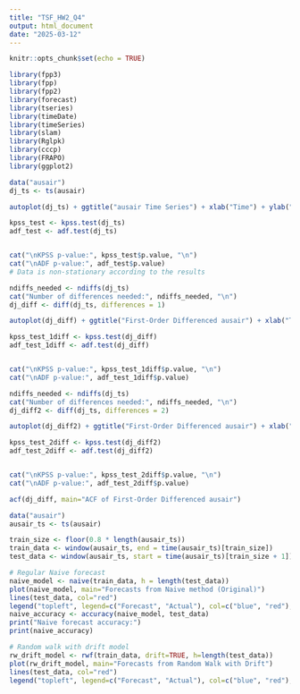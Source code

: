 ```yaml
---
title: "TSF_HW2_Q4"
output: html_document
date: "2025-03-12"
---
```


```r
knitr::opts_chunk$set(echo = TRUE)
```

```r
library(fpp3)
library(fpp)
library(fpp2)
library(forecast)
library(tseries)
library(timeDate)
library(timeSeries)
library(slam)
library(Rglpk)
library(cccp)
library(FRAPO)
library(ggplot2)
```

```r
data("ausair")
dj_ts <- ts(ausair)

autoplot(dj_ts) + ggtitle("ausair Time Series") + xlab("Time") + ylab("Index Value")

kpss_test <- kpss.test(dj_ts)
adf_test <- adf.test(dj_ts)


cat("\nKPSS p-value:", kpss_test$p.value, "\n")
cat("\nADF p-value:", adf_test$p.value)
# Data is non-stationary according to the results
```


```r
ndiffs_needed <- ndiffs(dj_ts)
cat("Number of differences needed:", ndiffs_needed, "\n")
dj_diff <- diff(dj_ts, differences = 1)

autoplot(dj_diff) + ggtitle("First-Order Differenced ausair") + xlab("Time") + ylab("Differenced Value")
```


```r
kpss_test_1diff <- kpss.test(dj_diff)
adf_test_1diff <- adf.test(dj_diff)


cat("\nKPSS p-value:", kpss_test_1diff$p.value, "\n")
cat("\nADF p-value:", adf_test_1diff$p.value)
```

```r

ndiffs_needed <- ndiffs(dj_ts)
cat("Number of differences needed:", ndiffs_needed, "\n")
dj_diff2 <- diff(dj_ts, differences = 2)

autoplot(dj_diff2) + ggtitle("First-Order Differenced ausair") + xlab("Time") + ylab("Differenced Value")

```

```r
kpss_test_2diff <- kpss.test(dj_diff2)
adf_test_2diff <- adf.test(dj_diff2)


cat("\nKPSS p-value:", kpss_test_2diff$p.value, "\n")
cat("\nADF p-value:", adf_test_2diff$p.value)
```


```r
acf(dj_diff, main="ACF of First-Order Differenced ausair")
```



```r
data("ausair")
ausair_ts <- ts(ausair)

train_size <- floor(0.8 * length(ausair_ts))
train_data <- window(ausair_ts, end = time(ausair_ts)[train_size])
test_data <- window(ausair_ts, start = time(ausair_ts)[train_size + 1])

# Regular Naive forecast
naive_model <- naive(train_data, h = length(test_data))
plot(naive_model, main="Forecasts from Naive method (Original)")
lines(test_data, col="red")
legend("topleft", legend=c("Forecast", "Actual"), col=c("blue", "red"), lty=1)
naive_accuracy <- accuracy(naive_model, test_data)
print("Naive forecast accuracy:")
print(naive_accuracy)
```

```r
# Random walk with drift model
rw_drift_model <- rwf(train_data, drift=TRUE, h=length(test_data))
plot(rw_drift_model, main="Forecasts from Random Walk with Drift")
lines(test_data, col="red")
legend("topleft", legend=c("Forecast", "Actual"), col=c("blue", "red"), lty=1)
```